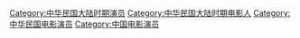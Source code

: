 [[Category:中华民国大陆时期演员|Category:中华民国大陆时期演员]]
[[Category:中华民国大陆时期电影人|Category:中华民国大陆时期电影人]]
[[Category:中华民国电影演员|Category:中华民国电影演员]]
[[Category:中国电影演员|Category:中国电影演员]]